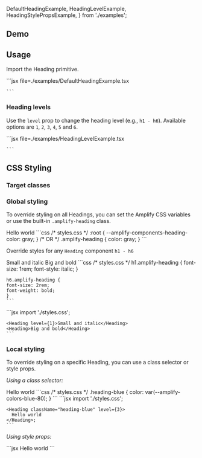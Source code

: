 
  DefaultHeadingExample,
  HeadingLevelExample,
  HeadingStylePropsExample,
} from './examples';

## Demo

<HeadingDemo />

## Usage

Import the Heading primitive.

<Example>
  <DefaultHeadingExample />
  <ExampleCode>
    ```jsx file=./examples/DefaultHeadingExample.tsx

    ```

  </ExampleCode>
</Example>

### Heading levels

Use the `level` prop to change the heading level (e.g., `h1 - h6`). Available options are `1`, `2`, `3`, `4`, `5` and `6`.

<Example>
  <HeadingLevelExample />
  <ExampleCode>
    ```jsx file=./examples/HeadingLevelExample.tsx

    ```

  </ExampleCode>
</Example>

## CSS Styling

### Target classes

<ComponentClassTable componentName="Heading" />

### Global styling

To override styling on all Headings, you can set the Amplify CSS variables or use the built-in `.amplify-heading` class.

<Example>
  <Heading class="heading-global-styling" level={3}>Hello world</Heading>
  <ExampleCode>
    ```css
    /* styles.css */
    :root {
      --amplify-components-heading-color: gray;
    }
    /* OR */
    .amplify-heading {
      color: gray;
    }
    ```
  </ExampleCode>
</Example>

Override styles for any `Heading` component `h1 - h6`

<Example>
  <Heading fontSize="1rem" fontStyle="italic">
    Small and italic
  </Heading>
  <Heading fontSize="2rem" fontWeight="bold">
    Big and bold
  </Heading>
  <ExampleCode>
    ```css
    /* styles.css */
    h1.amplify-heading {
      font-size: 1rem;
      font-style: italic;
    }

    h6.amplify-heading {
    font-size: 2rem;
    font-weight: bold;
    }
    ```

  </ExampleCode>
  <ExampleCode>
    ```jsx
    import './styles.css';

    <Heading level={1}>Small and italic</Heading>
    <Heading>Big and bold</Heading>
    ```

  </ExampleCode>
</Example>

### Local styling

To override styling on a specific Heading, you can use a class selector or style props.

_Using a class selector:_

<Example>
  <Heading className="heading-blue" level={3}>
    Hello world
  </Heading>
  <ExampleCode>
  ```css
  /* styles.css */
  .heading-blue {
    color: var(--amplify-colors-blue-80);
  }
  ```

  </ExampleCode>
  <ExampleCode>
    ```jsx
    import './styles.css';

    <Heading className="heading-blue" level={3}>
      Hello world
    </Heading>;
    ```

  </ExampleCode>
</Example>

_Using style props:_

<Example>
  <HeadingStylePropsExample />
  <ExampleCode>
    ```jsx
    <Heading level={3} color="green" fontWeight="bold">
      Hello world
    </Heading>
    ```
  </ExampleCode>
</Example>
